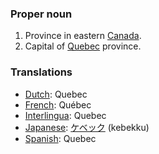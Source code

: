 ===Proper noun===
#Province in eastern [[Canada]].
#Capital of [[Quebec]] province.

=== Translations ===
*[[Dutch]]: Quebec
*[[French]]: Québec
*[[Interlingua]]: Quebec
*[[Japanese]]: [[ケベック]] (kebekku)
*[[Spanish]]: Quebec